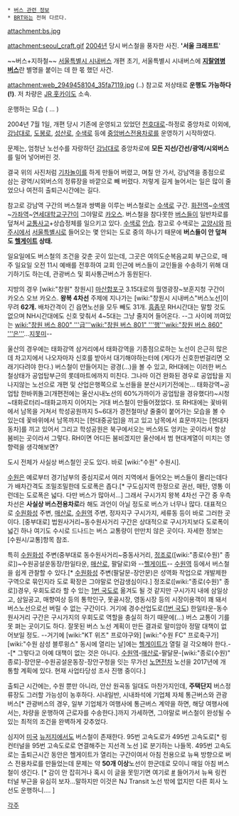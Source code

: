  * [[버스 관련 정보]]
 * [[BRT]]와는 전혀 다르다.

attachment:bs.jpg

attachment:seoul_craft.gif
[[2004년]] 당시 버스철을 풍자한 사진. ''''서울 크래프트''''


~~버스+지하철~~
[[서울특별시 시내버스]] 개편 초기, 서울특별시 시내버스에 '''[[지랄염병 버스]]'''란 별명을 붙이는 데 한 몫 했던 사건. 

attachment:web_2949458104_35fa7119.jpg
(..) 참고로 저상태로 '''운행도 가능하다(!)'''. 저 차량은 [[JR 홋카이도]] 소속.

{{{#!html
<iframe width="560" height="315" src="//www.youtube.com/embed/YC0PZQvdvQU?rel=0" frameborder="0" allowfullscreen></iframe>
}}}

운행하는 모습 ( ... )


2004년 7월 1일, 개편 당시 기존에 운영되고 있었던 [[천호대로]]-하정로 중앙차로 이외에, [[강남대로]], [[도봉로]], [[성산로]], [[수색로]] 등에 [[중앙버스전용차로]]를 운영하기 시작하였다.

문제는, 엄청난 노선수를 자랑하던 [[강남대로]] 중앙차로에 '''모든 지선/간선/광역/시외버스'''를 밀어 넣어버린 것.

결국 위의 사진처럼 [[기차놀이]]를 하게 만들어 버렸고, 며칠 안 가서, 강남역을 종점으로 삼는 광역/시외버스의 정류장을 바깥으로 빼 버렸다. 저렇게 길게 늘어서는 일은 많이 줄었으나 여전히 출퇴근시간에는 길다.

참고로 강남역 구간의 버스철과 쌍벽을 이루는 버스철로는 [[수색로]] 구간. [[화전역]]~[[수색역]]~[[가좌역]]~[[연세대학교]]구간이 그야말로 [[카오스]]. 버스철을 참다못한 [[버스]]들이 일반차로를 덮쳐서 [[교통사고]]+상습정체를 일으키고 있다. [[수색로]] [[안습]]. 참고로 수색로는 [[고양시]]와 [[파주시]]에서 [[서울특별시]]로 들어오는 몇 안되는 도로 중의 하나기 때문에 '''버스들이 안 덮쳐도 [[헬게이트]] 상태.'''

일요일에도 버스철의 조건을 갖춘 곳이 있는데, 그곳은 여의도순복음교회 부근으로, 매주 일요일 오전 11시 예배를 전후하여 교회 인근에 버스들이 교인들을 수송하기 위해 대기하기도 하는데, 관광버스 및 회사통근버스가 동원된다.

지방의 경우 [wiki:"창원" 창원시] [[마산합포구]] 3.15대로의 월영광장~보훈지청 구간이 카오스 오브 카오스. '''왕복 4차선''' 주제에 지나가는 [wiki:"창원시 시내버스"버스노선]이 무려 '''62개.''' 배차간격이 긴 읍면노선을 모두 빼도 31개. [[흠좀무]] RH시간대는 말할 것도 없으며 NH시간대에도 신호 맞춰서 4~5대는 그냥 줄지어 들어온다. --그 사이에 끼여있는 [[wiki:"창원 버스 800" '''급''']][[wiki:"창원 버스 801" '''행''']][[wiki:"창원 버스 860" '''은''']]...[[지못미]]--

울산의 경우에는 태화강역 삼거리에서 태화강역을 기종점으로하는 노선이 은근히 많은데 차고지에서 나오자마자 신호를 받아서 대기해야하는터에 (게다가 신호한번걸리면 오래기다려야 한다.) 버스철이 만들어지는 광경(...)을 볼 수 있고, RH대에는 이러한 버스철상태가 공업탑부근의 롯데마트에까지 미친다. 그나마 이건 완화된 경우로 공업탑을 지나지않는 노선으로 개편 및 산업은행쪽으로 노선들을 분산시키기전에는... 태화강역~공업탑 한바퀴돌고(개편전에는 울산시내노선의 60%가까이가 공업탑을 경유했다!)~시청~태화로터리~태화교까지 이어지는 거대 버스철이 만들어졌었다. 또 RH대에는 꽃바위에서 남목을 거쳐서 학성공원까지 5~6대가 경전철마냥 줄줄이 붙어가는 모습을 볼 수 있는데 꽃바위에서 남목까지는 [현대중공업]을 끼고 있고 남목에서 효문까지는 [현대자동차]를 끼고 있어서 그리고 학성공원은 북구에서오는 버스와도 엉키는 곳이라서 항상 붐비는 곳이라서 그렇다. RH이면 어디든 붐비겠지만 울산에서 범 현대계열이 미치는 영향력을 생각해보면?

도시 전체가 사실상 버스철인 곳도 있다. 바로 [wiki:"수원" 수원시].

[[수원]]은 예로부터 경기남부의 중심지로서 여러 지역에서 들어오는 버스들이 몰리는데다가 배차간격도 조밀조밀한데 도로폭은 좁다.[* 구도심지역 한정으로 권선, 매탄, 영통 이런데는 도로폭은 넓다. 다만 버스가 많아서...] 그래서 구시가지 왕복 4차선 구간 중 우측차선은 '''사실상 버스전용차로'''라 해도 과언이 아닐 정도로 버스가 너무나 많다. 대표적으로 [[수원화성]] 주변, [[매산로]], [[수원역]] 주변, 정자지구 구시가지, 세류동 등이 바로 그러한 곳이다. [중부대로] 법원사거리~동수원사거리 구간은 상대적으로 구시가지보다 도로폭이 넓긴 하나 여기도 수시로 드나드는 버스 교통량이 만만치 않은 곳이다. 자세한 정보는 [수원시/교통]항목 참조.

특히 [[수원화성]] 주변(중부대로 동수원사거리~중동사거리, [[정조로]]([wiki:"종로(수원)" 종로])~수원공설운동장/한일타운, [[매산로]], 팔달로)와 --[[헬게이트]]-- [[수원역]] 등에서 버스철을 쉽게 관찰할 수 있다.[* [[수원화성]] 주변(팔달문-장안문)은 성역화 작업으로 개발제한구역으로 묶인지라 도로 확장은 그야말로 언감생심이다.] 정조로([wiki:"종로(수원)" 종로])경우, 우회도로라 할 수 있는 [[1번 국도]]로 옮겨도 될 것 같지만 구시가지 내에 삼일상고, 삼일공고, 매향여상 등의 통학인구, 못골시장, 영동시장 등의 시장이용객이 꽤 돼서 버스노선으로선 버릴 수 없는 구간이다. 거기에 경수산업도로([[1번 국도]]) 한일타운-동수원사거리 구간은 구시가지의 우회도로 역할을 충실히 하기 때문에(...) 버스 교통이 기를 못 펴는 곳이기도 하다. 잘못된 버스 노선 계획이 만든 결과로 말미암아 정말 대책이 없어보일 정도. --거기에 [wiki:"KT 위즈" 프로야구와] [wiki:"수원 FC" 프로축구가] [wiki:"수원 삼성 블루윙스" 동시에 열리는 날]에는 [[헬게이트]]가 열릴 걸 각오해야 한다.--[* 그렇다고 아예 대책이 없는 것은 아니다. [[수원역]]-[[매산로]]-팔달문-[wiki:"종로(수원)" 종로]-장안문-수원공설운동장-장안구청을 잇는 무가선 [[노면전차]] 노선을 2017년에 개통할 계획에 있다. 현재 사업타당성 조사 진행 중이다.]

출퇴근 시간에는, 수원 뿐만 아니라, 안산 원곡동 일대도 마찬가지인데, '''주택단지''' 버스정류장도 그러할 가능성이 농후하다. 시내일반, 시내좌석에 기업체 자체 통근버스와 관광버스[* 관광버스의 경우, 일부 기업체가 여행사에 통근버스 계약을 하면, 해당 여행사에서는, 차량을 운행하여 근로자를 수송한다.]까지 가세하면, 그야말로 버스철이 완성될 수 있는 최적의 조건을 완벽하게 갖추었다.

심지어 [[미국]] [[뉴저지]]에서도 버스철이 존재한다. 95번 고속도로가 495번 고속도로[* 링컨터널을 95번 고속도로로 연결해주는 지선격 노선 ]로 분기하는 나들목. 495번 고속도로는 출퇴근시간 동안은 헬게이트가 열리는 구간이여서 아침 전용으로 뉴욕 방향으로 버스 전용차로를 만들었는데 문제는 약 '''50개 이상'''노선이 한군데로 모이니 매일 아침 버스철이 생긴다. [* 감이 안 잡히거나 혹시 이 글을 못믿기면 여기로 [http://www.dougandadrienne.info/njbus/indexnnj.html #] 들어가서 뉴욕 링컨터널 부근을 유심히 보자...말하지만 이것은 NJ Transit 노선 밖에 없지만 다른 회사 노선도 운행하니.... ]

[[각주]]
